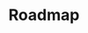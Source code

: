 ---
title: 'Roadmap'
description: 'Future plans and upcoming features for Nile Auth'
icon: 'road'
url: "https://github.com/orgs/niledatabase/discussions?discussions_q=label%3Aauth"
---
